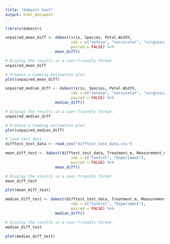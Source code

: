 ---
title: "dabestr_test"
output: html_document
---

```{r}
library(dabestr)
```

```{r}
unpaired_mean_diff <- dabest(iris, Species, Petal.Width,
                             idx = c("setosa", "versicolor", "virginica"),
                             paired = FALSE) %>% 
                      mean_diff()

# Display the results in a user-friendly format.
unpaired_mean_diff
```

```{r}
# Produce a Cumming estimation plot.
plot(unpaired_mean_diff)
```

```{r}
unpaired_median_diff <- dabest(iris, Species, Petal.Width,
                             idx = c("setosa", "versicolor", "virginica"),
                             paired = FALSE) %>% 
                      median_diff()

# Display the results in a user-friendly format.
unpaired_median_diff
```

```{r}
# Produce a Cumming estimation plot.
plot(unpaired_median_diff)
```




```{r}
# load test data
difftest_test_data <- read_csv("difftest_test_data.csv")
```

```{r}
mean_diff_test <- dabest(difftest_test_data, Treatment_m, Measurement_m,
                             idx = c("Control", "Experiment"),
                             paired = FALSE) %>% 
                      mean_diff()

# Display the results in a user-friendly format.
mean_diff_test
```

```{r}
plot(mean_diff_test)
```

```{r}
median_diff_test <- dabest(difftest_test_data, Treatment_m, Measurement_m,
                             idx = c("Control", "Experiment"),
                             paired = FALSE) %>% 
                      median_diff()

# Display the results in a user-friendly format.
median_diff_test
```

```{r}
plot(median_diff_test)
```

